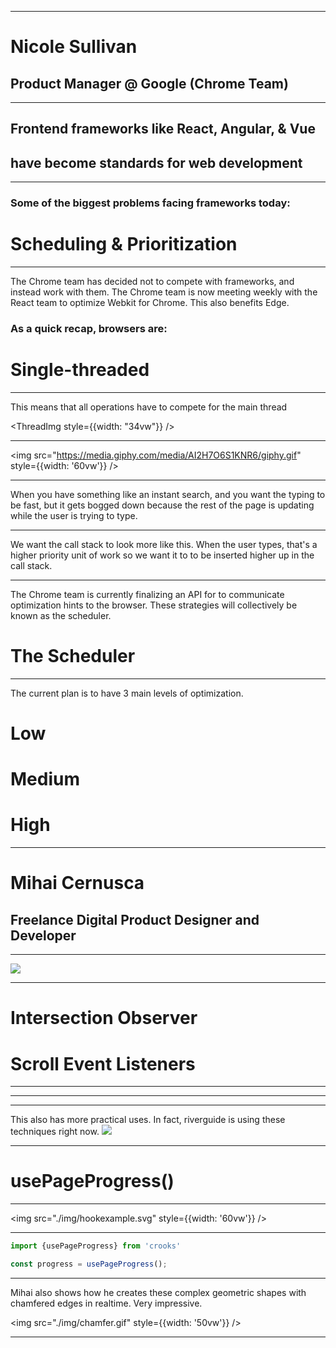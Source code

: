 


<SplashScreen />

---

<Hi big><h1>Nicole Sullivan</h1></Hi>

## Product Manager @ Google (Chrome Team)

---

## Frontend frameworks like <Hi>React, Angular, & Vue</Hi>

## have become <Hi>standards</Hi> for web development

---

### Some of the biggest problems facing frameworks today:

# <Hi>Scheduling</Hi> & <Hi>Prioritization</Hi>

---

<Notes>
  The Chrome team has decided not to compete with frameworks, and instead work with them.
  The Chrome team is now meeting weekly with the React team to optimize Webkit for Chrome.
  This also benefits Edge.
</Notes>

### As a quick recap, browsers are:

<Hi big><h1>Single-threaded</h1></Hi>

---


<Notes>This means that all operations have to compete for the main thread</Notes>

<ThreadImg style={{width: "34vw"}} />

---

<img src="https://media.giphy.com/media/AI2H7O6S1KNR6/giphy.gif" style={{width: '60vw'}} />

---


<Notes>
  When you have something like an instant search, and you want the typing to be fast, but it gets bogged down because the rest of the page is updating while the user is trying to type.
</Notes>

<SingleThreadExample />

---

<Notes>
  We want the call stack to look more like this. When the user types, that's a higher priority unit of work so we want it to to be inserted higher up in the call stack.
</Notes>


<PreferredStack />

---

<Notes>
  The Chrome team is currently finalizing an API for to communicate optimization hints to the browser.
  These strategies will collectively be known as the scheduler.
</Notes>

<Hi big><h1>The Scheduler</h1></Hi>

---

<Notes>
  The current plan is to have 3 main levels of optimization.
</Notes>

<Appear>

<h1 style={{color: 'rgb(51, 203, 32)', fontSize: '7vw'}}>Low</h1>

<h1 style={{color: 'rgb(255, 145, 0)', fontSize: '7vw'}}>Medium</h1>

<h1 style={{color: 'rgb(241, 53, 35)', fontSize: '7vw'}}>High</h1>

</Appear>

---

<Hi big><h1>Mihai Cernusca</h1></Hi>

## Freelance Digital Product Designer and Developer

---

<a href="https://americaoffbalance.org/" target="\_blank">
  <img src="./img/off-balance.png" style={{width: '60vw'}} />
</a>

---

<Hi big><h1>Intersection Observer</h1></Hi>
<Hi big><h1>Scroll Event Listeners</h1></Hi>

---


<Scrollytelling />

---

<Scrollytelling debug />

---

<Notes>
  This also has more practical uses. In fact, riverguide is using these techniques right now.
</Notes>

<a href="https://riverguide.netlify.com/" target="\_blank">
  <img src="./img/riverguide.png" style={{width: '60vw'}} />
</a>

---

# usePageProgress()

---

<img src="./img/hookexample.svg" style={{width: '60vw'}} />

---

```jsx
import {usePageProgress} from 'crooks'

const progress = usePageProgress();
```

---

<Notes>
  Mihai also shows how he creates these complex geometric shapes with chamfered edges in realtime. Very impressive.
</Notes>

<img src="./img/chamfer.gif" style={{width: '50vw'}} />

---
